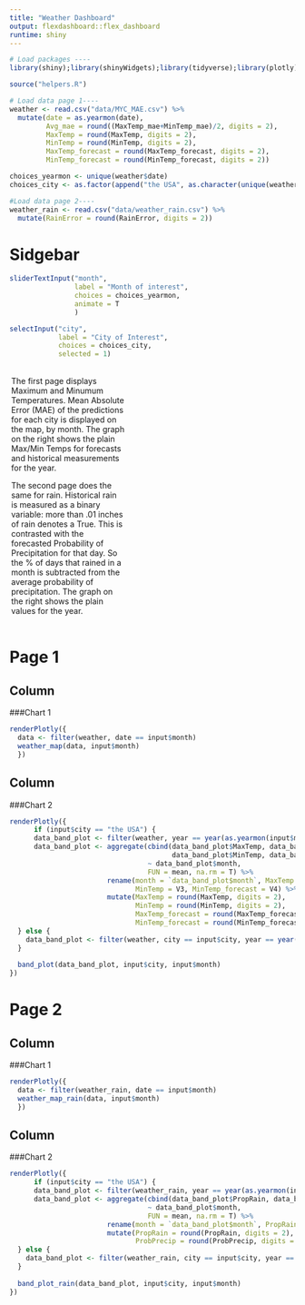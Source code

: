 ```yaml
---
title: "Weather Dashboard"
output: flexdashboard::flex_dashboard
runtime: shiny
---
```


```r
# Load packages ----
library(shiny);library(shinyWidgets);library(tidyverse);library(plotly);library(zoo);library(lubridate)

source("helpers.R")

# Load data page 1----
weather <- read.csv("data/MYC_MAE.csv") %>% 
  mutate(date = as.yearmon(date),
         Avg_mae = round((MaxTemp_mae+MinTemp_mae)/2, digits = 2),
         MaxTemp = round(MaxTemp, digits = 2),
         MinTemp = round(MinTemp, digits = 2),
         MaxTemp_forecast = round(MaxTemp_forecast, digits = 2),
         MinTemp_forecast = round(MinTemp_forecast, digits = 2))

choices_yearmon <- unique(weather$date)
choices_city <- as.factor(append("the USA", as.character(unique(weather$city))))

#Load data page 2----
weather_rain <- read.csv("data/weather_rain.csv") %>% 
  mutate(RainError = round(RainError, digits = 2))

```

Sidgebar {.sidebar}
===
```r
sliderTextInput("month", 
                label = "Month of interest",
                choices = choices_yearmon,
                animate = T
                )

selectInput("city",
            label = "City of Interest",
            choices = choices_city,
            selected = 1)
```

<div style='padding: 3px; width: 200px; word-wrap: break-word;'>
The first page displays Maximum and Minumum Temperatures. Mean Absolute Error (MAE) of the predictions for each city is displayed on the map, by month. The graph on the right shows the plain Max/Min Temps for forecasts and historical measurements for the year.

The second page does the same for rain. Historical rain is measured as a binary variable: more than .01 inches of rain denotes a True. This is contrasted with the forecasted Probability of Precipitation for that day. So the % of days that rained in a month is subtracted from the average probability of precipitation. The graph on the right shows the plain values for the year.
</div>

Page 1
=====

Column {data-width=400}
-----------------------------------------

###Chart 1

```r
renderPlotly({
  data <- filter(weather, date == input$month)
  weather_map(data, input$month)
  })
```

Column {data-width=600}
--------------
###Chart 2
```r
renderPlotly({
      if (input$city == "the USA") {
      data_band_plot <- filter(weather, year == year(as.yearmon(input$month)))
      data_band_plot <- aggregate(cbind(data_band_plot$MaxTemp, data_band_plot$MaxTemp_forecast, 
                                        data_band_plot$MinTemp, data_band_plot$MinTemp_forecast) 
                                  ~ data_band_plot$month, 
                                  FUN = mean, na.rm = T) %>% 
                        rename(month = `data_band_plot$month`, MaxTemp = V1, MaxTemp_forecast = V2,
                               MinTemp = V3, MinTemp_forecast = V4) %>% 
                        mutate(MaxTemp = round(MaxTemp, digits = 2),
                               MinTemp = round(MinTemp, digits = 2),
                               MaxTemp_forecast = round(MaxTemp_forecast, digits = 2),
                               MinTemp_forecast = round(MinTemp_forecast, digits = 2))
  } else {
    data_band_plot <- filter(weather, city == input$city, year == year(as.yearmon(input$month)))
  }
  
  band_plot(data_band_plot, input$city, input$month)
})
```















Page 2
====

Column {data-width=400}
-----------------------------------------

###Chart 1

```r
renderPlotly({
  data <- filter(weather_rain, date == input$month)
  weather_map_rain(data, input$month)
  })
```

Column {data-width=600}
--------------
###Chart 2
```r
renderPlotly({
      if (input$city == "the USA") {
      data_band_plot <- filter(weather_rain, year == year(as.yearmon(input$month)))
      data_band_plot <- aggregate(cbind(data_band_plot$PropRain, data_band_plot$ProbPrecip) 
                                  ~ data_band_plot$month, 
                                  FUN = mean, na.rm = T) %>% 
                        rename(month = `data_band_plot$month`, PropRain = V1, ProbPrecip = V2) %>% 
                        mutate(PropRain = round(PropRain, digits = 2),
                               ProbPrecip = round(ProbPrecip, digits = 2))
  } else {
    data_band_plot <- filter(weather_rain, city == input$city, year == year(as.yearmon(input$month)))
  }
  
  band_plot_rain(data_band_plot, input$city, input$month)
})
```
